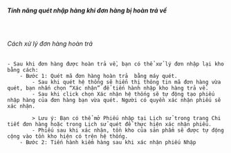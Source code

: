 ##### Tính năng quét nhập hàng khi đơn hàng bị hoàn trả về

<br />

###### Cách xử lý đơn hàng hoàn trả

    - Sau khi đơn hàng được hoàn trả về, bạn có thể xử lý đơn nhập lại kho bằng cách:
        - Bước 1: Quét mã đơn hàng hoàn trả  bằng máy quét.
            - Sau khi quét hệ thống sẽ hiển thị thông tin mã đơn hàng vừa quét, bạn nhấn chọn “Xác nhận” để tiến hành nhập kho hàng trả về.
            - Sau khi click chọn Xác nhận hệ thống sẽ tự động tạo phiếu nhập hàng của đơn hàng bạn vừa quét. Người có quyền xác nhận phiếu sẽ xác nhận.

            > Lưu ý: Bạn có thể mở Phiếu nhập tại Lịch sử trong trang Chi tiết đơn hàng hoặc trong Lịch sử quét để thực hiện xác nhận phiếu.
            - Phiếu sau khi xác nhận, tồn kho của sản phẩm sẽ được tự động cộng vào tồn kho hiện có trên hệ thống.
        - Bước 2: Tiến hành kiểm hàng sau khi xác nhận phiếu Nhập
